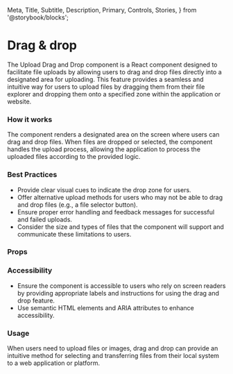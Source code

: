   Meta,
  Title,
  Subtitle,
  Description,
  Primary,
  Controls,
  Stories,
} from '@storybook/blocks';

<Meta of={NsDragDrop} />

<h1>Drag & drop</h1>

  The Upload Drag and Drop component is a React component designed to facilitate
  file uploads by allowing users to drag and drop files directly into a
  designated area for uploading. This feature provides a seamless and intuitive
  way for users to upload files by dragging them from their file explorer and
  dropping them onto a specified zone within the application or website.

<Primary />

<h3>How it works</h3>

  The component renders a designated area on the screen where users can drag and
  drop files. When files are dropped or selected, the component handles the
  upload process, allowing the application to process the uploaded files
  according to the provided logic.


<h3>Best Practices</h3>
<ul>
  <li>Provide clear visual cues to indicate the drop zone for users.</li>
  <li>
    Offer alternative upload methods for users who may not be able to drag and
    drop files (e.g., a file selector button).
  </li>
  <li>
    Ensure proper error handling and feedback messages for successful and failed
    uploads.
  </li>
  <li>
    Consider the size and types of files that the component will support and
    communicate these limitations to users.
  </li>
</ul>

<h3>Props</h3>
<Controls />

<h3>Accessibility</h3>
<ul>
  <li>
    Ensure the component is accessible to users who rely on screen readers by
    providing appropriate labels and instructions for using the drag and drop
    feature.
  </li>
  <li>
    Use semantic HTML elements and ARIA attributes to enhance accessibility.
  </li>
</ul>

<h3>Usage</h3>

  When users need to upload files or images, drag and drop can provide an
  intuitive method for selecting and transferring files from their local system
  to a web application or platform.


<Stories />
